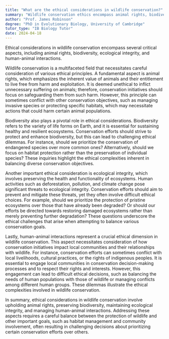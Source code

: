```yaml
---
title: "What are the ethical considerations in wildlife conservation?"
summary: "Wildlife conservation ethics encompass animal rights, biodiversity, ecological integrity, and the dynamics of human-animal interactions, highlighting the need for responsible stewardship of natural ecosystems."
author: "Prof. James Robinson"
degree: "PhD in Evolutionary Biology, University of Cambridge"
tutor_type: "IB Biology Tutor"
date: 2024-04-18
---
```


Ethical considerations in wildlife conservation encompass several critical aspects, including animal rights, biodiversity, ecological integrity, and human-animal interactions.

Wildlife conservation is a multifaceted field that necessitates careful consideration of various ethical principles. A fundamental aspect is animal rights, which emphasizes the inherent value of animals and their entitlement to live free from harm and exploitation. It is deemed unethical to inflict unnecessary suffering on animals; therefore, conservation initiatives should focus on safeguarding them from such harm. However, this principle can sometimes conflict with other conservation objectives, such as managing invasive species or protecting specific habitats, which may necessitate actions that could harm certain animal populations.

Biodiversity also plays a pivotal role in ethical considerations. Biodiversity refers to the variety of life forms on Earth, and it is essential for sustaining healthy and resilient ecosystems. Conservation efforts should strive to protect and enhance biodiversity, but this can lead to challenging ethical dilemmas. For instance, should we prioritize the conservation of endangered species over more common ones? Alternatively, should we focus on habitat protection rather than the preservation of individual species? These inquiries highlight the ethical complexities inherent in balancing diverse conservation objectives.

Another important ethical consideration is ecological integrity, which involves preserving the health and functionality of ecosystems. Human activities such as deforestation, pollution, and climate change pose significant threats to ecological integrity. Conservation efforts should aim to prevent and mitigate these threats, yet they often involve difficult ethical choices. For example, should we prioritize the protection of pristine ecosystems over those that have already been degraded? Or should our efforts be directed towards restoring damaged ecosystems rather than merely preventing further degradation? These questions underscore the ethical challenges that arise when attempting to balance various conservation goals.

Lastly, human-animal interactions represent a crucial ethical dimension in wildlife conservation. This aspect necessitates consideration of how conservation initiatives impact local communities and their relationships with wildlife. For instance, conservation efforts can sometimes conflict with local livelihoods, cultural practices, or the rights of indigenous peoples. It is essential to engage local communities in conservation decision-making processes and to respect their rights and interests. However, this engagement can lead to difficult ethical decisions, such as balancing the needs of human populations with those of wildlife or managing conflicts among different human groups. These dilemmas illustrate the ethical complexities involved in wildlife conservation.

In summary, ethical considerations in wildlife conservation involve upholding animal rights, preserving biodiversity, maintaining ecological integrity, and managing human-animal interactions. Addressing these aspects requires a careful balance between the protection of wildlife and other important goals, such as habitat management and community involvement, often resulting in challenging decisions about prioritizing certain conservation efforts over others.
    